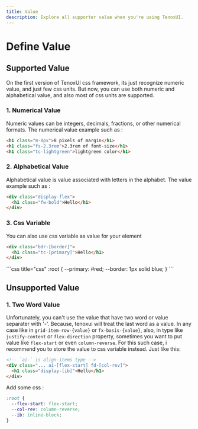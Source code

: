 ---
title: Value
description: Explore all supporter value when you're using TenoxUI.
---


# Define Value


## Supported Value

On the first version of TenoxUI css framework, its just recognize numeric value, and just few css units. But now, you can use both numeric and alphabetical value, and also most of css units are supported. 

### 1. Numerical Value 

Numeric values can be integers, decimals, fractions, or other numerical formats. The numerical value example such as :

```html title="html"
<h1 class="m-8px">8 pixels of margin</h1>
<h1 class="fs-2.3rem">2.3rem of font-size</h1>
<h1 class="tc-lightgreen">lightgreen color</h1>
```

### 2. Alphabetical Value

Alphabetical value is value associated with letters in the alphabet. The value example such as :

```html title="html"
<div class="display-flex">
  <h1 class="fw-bold">Hello</h1>
</div>
```

### 3. Css Variable

You can also use css variable as value for your element

<Tabs>
<TabItem value='html' label='index.html'>
  
```html title="html"
<div class="bdr-[border]">
  <h1 class="tc-[primary]">Hello</h1>
</div>
```
</TabItem>
<TabItem value='css' label='style.css'>
```css title="css"
:root {
  --primary: #red;
  --border: 1px solid blue;
}
```
</TabItem>
</Tabs>


## Unsupported Value

### 1. Two Word Value

Unfortunately, you can't use the value that have two word or value separater with '-'. Because, tenoxui will treat the last word as a value. In any case like in `grid-item-row-{value}` or `fx-basis-{value}`, also, in type like `justify-content` or `flex-direction` property, sometimes you want to put value like `flex-start` or even `column-reverse`. For this such case, i recommend you to store the value to css variable instead. Just like this: 

```html title="html"
<!-- `ai-` is align-items type -->
<div class="... ai-[flex-start] fd-[col-rev]">
  <h1 class="display-[ib]">Hello</h1>
</div>
```
Add some css :
```css title="css"
:root {
  --flex-start: flex-start;
  --col-rev: column-reverse;
  --ib: inline-block;
}
```
